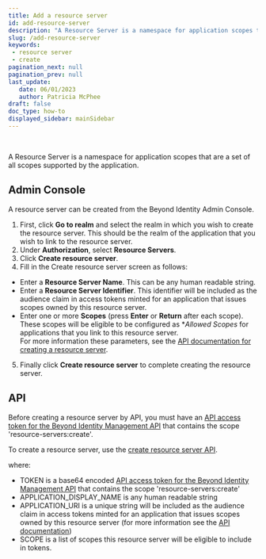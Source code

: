 ```yaml
---
title: Add a resource server
id: add-resource-server
description: "A Resource Server is a namespace for application scopes that are a set of all scopes supported by the application. "
slug: /add-resource-server
keywords: 
 - resource server
 - create
pagination_next: null
pagination_prev: null
last_update: 
   date: 06/01/2023
   author: Patricia McPhee
draft: false
doc_type: how-to
displayed_sidebar: mainSidebar
---
```




<Row>
  <Col span={6}>
    <Alert message="In progress" type="info" />
  </Col>
</Row>
<br />

A Resource Server is a namespace for application scopes that are a set of all scopes supported by the application.  
<ResourceServerDescription />

## Admin Console
A resource server can be created from the Beyond Identity Admin Console. 
1. First, click **Go to realm** and select the realm in which you wish to create the resource server. This should be the realm of the application that you wish to link to the resource server.  
2. Under **Authorization**, select **Resource Servers**.  
3. Click **Create resource server**.  
4. Fill in the Create resource server screen as follows:
 - Enter a **Resource Server Name**. This can be any human readable string.  
 - Enter a **Resource Server Identifier**. This identifier will be included as the audience claim in access tokens minted for an application that issues scopes owned by this resource server. 
 - Enter one or more **Scopes** (press **Enter** or **Return** after each scope).  These scopes will be eligible to be configured as **Allowed Scopes* for applications that you link to this resource server.  
 For more information these parameters, see the [API documentation for creating a resource server](https://developer.beyondidentity.com/api/v1#tag/Resource-Servers/operation/CreateResourceServer).  
 5. Finally click **Create resource server** to complete creating the resource server.  


## API
Before creating a resource server by API, you must have an [API access token for the Beyond Identity Management API](/docs/next/create-api-token#example-create-a-token-for-the-beyond-identity-management-api) that contains the scope 'resource-servers:create'.  


To create a resource server, use the [create resource server API](https://developer.beyondidentity.com/api/v1#tag/Resource-Servers/operation/CreateResourceServer).  

  <MultiLanguageCodeBlock
  curl='curl "https://api-$(REGION).beyondidentity.com/v1/tenants/$(TENANT_ID)/realms/$(REALM_ID)/resource-servers" \
  -X POST \
  -H "Authorization: Bearer $(TOKEN)" \
  -H "Content-Type: application/json" \
  -d "{\"resource_server\":{\"display_name\":\"$(APPLICATION_DISPLAY_NAME)\",\"identifier\":\"$(APPLICATION_URI)\",\"scopes\":[\"$(SCOPE)\"]}}"'
  title="/resource-servers"
  />  

where:  
 - TOKEN is a base64 encoded [API access token for the Beyond Identity Management API](/docs/next/create-api-token#example-create-a-token-for-the-beyond-identity-management-api) that contains the scope 'resource-servers:create'  
 - APPLICATION_DISPLAY_NAME is any human readable string  
 - APPLICATION_URI is a unique string will be included as the audience claim in access tokens minted for an application that issues scopes owned by this resource server (for more information see the [API documentation](https://developer.beyondidentity.com/api/v1#tag/Resource-Servers/operation/CreateResourceServer))  
 - SCOPE is a list of scopes this resource server will be eligible to include in tokens. 


